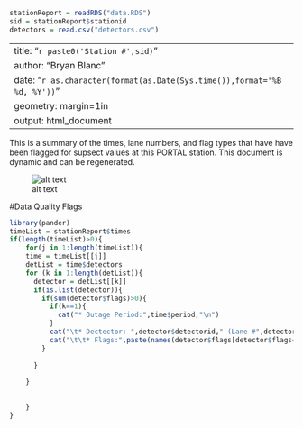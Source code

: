 ```r
stationReport = readRDS("data.RDS")
sid = stationReport$stationid
detectors = read.csv("detectors.csv")
```
---
title: "`r paste0('Station #',sid)`"
author: "Bryan Blanc"
date: "`r as.character(format(as.Date(Sys.time()),format='%B %d, %Y'))`"
geometry: margin=1in
output: html_document
---

This is a summary of the times, lane numbers, and flag types that have have been flagged for supsect values at this PORTAL station. This document is dynamic and can be regenerated. 

![alt text](plot.png)

#Data Quality Flags

```r
library(pander)
timeList = stationReport$times
if(length(timeList)>0){
    for(j in 1:length(timeList)){
    time = timeList[[j]]
    detList = time$detectors
    for (k in 1:length(detList)){
      detector = detList[[k]]
      if(is.list(detector)){
        if(sum(detector$flags)>0){
          if(k==1){
            cat("* Outage Period:",time$period,"\n")
          }
          cat("\t* Dectector: ",detector$detectorid," (Lane #",detectors$lanenumber[detectors$detectorid==detector$detectorid],")","\n")
          cat("\t\t* Flags:",paste(names(detector$flags[detector$flags==TRUE]),collapse = ", "),"\n")
        }
        
      }
      
    }
    
    
    }
}  

```
